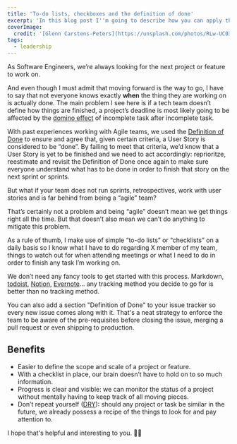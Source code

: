 ```yaml
---
title: 'To-do lists, checkboxes and the definition of done'
excerpt: 'In this blog post I''m going to describe how you can apply the "definition of done" on your team so everyone knows when things should be marked as done/finished.'
coverImage:
  credit: '[Glenn Carstens-Peters](https://unsplash.com/photos/RLw-UC03Gwc)'
tags:
  - leadership
---
```


As Software Engineers, we’re always looking for the next project or feature to work on.

And even though I must admit that moving forward is the way to go, I have to say that not everyone knows exactly **when** the thing they are working on is actually done.
The main problem I see here is if a tech team doesn’t define how things are finished, a project’s deadline is most likely going to be affected by the [domino effect](https://en.wikipedia.org/wiki/Domino_effect) of incomplete task after incomplete task.

With past experiences working with Agile teams, we used the [Definition of Done](https://www.agilealliance.org/glossary/definition-of-done) to ensure and agree that, given certain criteria, a User Story is considered to be “done”.
By failing to meet that criteria, we’d know that a User Story is yet to be finished and we need to act accordingly: reprioritze, reestimate and revisit the Definition of Done once again to make sure everyone understand what has to be done in order to finish that story on the next sprint or sprints.

But what if your team does not run sprints, retrospectives, work with user stories and is far behind from being a “agile” team?

That’s certainly not a problem and being “agile” doesn’t mean we get things right all the time.
But that doesn’t also mean we can’t do anything to mitigate this problem.

As a rule of thumb, I make use of simple “to-do lists” or “checklists” on a daily basis so I know what I have to do regarding X member of my team, things to watch out for when attending meetings or what I need to do in order to finish any task I’m working on.

We don’t need any fancy tools to get started with this process.
Markdown, [todoist](https://todoist.com/), [Notion](https://www.notion.so/), [Evernote](https://evernote.com/)... any tracking method you decide to go for is better than no tracking method.

You can also add a section "Definition of Done" to your issue tracker so every new issue comes along with it.
That's a neat strategy to enforce the team to be aware of the pre-requisites before closing the issue, merging a pull request or even shipping to production.

## Benefits

- Easier to define the scope and scale of a project or feature.
- With a checklist in place, our brain doesn’t have to hold on to so much information.
- Progress is clear and visible: we can monitor the status of a project without mentally having to keep track of all moving pieces.
- Don’t repeat yourself ([DRY](https://en.wikipedia.org/wiki/Don%27t_repeat_yourself)): should any project or task be similar in the future, we already possess a recipe of the things to look for and pay attention to.

I hope that's helpful and interesting to you. 👋🏼
